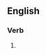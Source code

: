 ==English==

===Verb===
{{head|en|present participle}}

# {{present participle of|barricade|lang=en|nocat=1}}